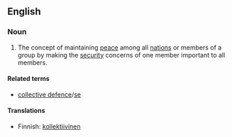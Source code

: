 {{wikipedia}}
==English==

===Noun===
{{en-noun|-}}

# The concept of maintaining [[peace]] among all [[nation]]s or members of a group by making the [[security]] concerns of one member important to all members.

====Related terms====
* [[collective defence]]/[[collective defense|se]]

====Translations====
{{trans-top}}
* Finnish: [[kollektiivinen]] {{t+|fi|turvallisuus}}
{{trans-mid}}
{{trans-bottom}}